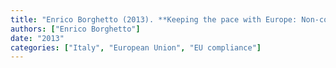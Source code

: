 ```yaml
---
title: "Enrico Borghetto (2013). **Keeping the pace with Europe: Non-compliance with the transposition deadline of EU directives in the Italian case**. Epoke Edizioni."
authors: ["Enrico Borghetto"]
date: "2013"
categories: ["Italy", "European Union", "EU compliance"]
---
```

